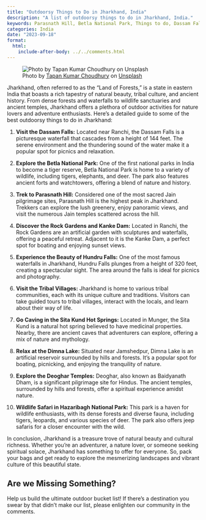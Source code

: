 ```yaml
---
title: "Outdoorsy Things to Do in Jharkhand, India"
description: "A list of outdoorsy things to do in Jharkhand, India."
keywords: Parasnath Hill, Betla National Park, Things to do, Dassam Falls, Jharkhand
categories: India
date: "2023-09-18"
format:
  html:
    include-after-body: ../../comments.html
---
```


![Photo by <a href="https://unsplash.com/@tapanstock123?utm_source=unsplash&utm_medium=referral&utm_content=creditCopyText">Tapan Kumar Choudhury</a> on <a href="https://unsplash.com/photos/AUtko4MRELU?utm_source=unsplash&utm_medium=referral&utm_content=creditCopyText">Unsplash</a>](https://images.unsplash.com/photo-1609991148865-40902bd1f594?ixlib=rb-4.0.3&ixid=M3wxMjA3fDB8MHxwaG90by1wYWdlfHx8fGVufDB8fHx8fA%3D%3D&auto=format&fit=crop&w=3000&q=80){fig-alt="waterfalls in the middle of forest during daytime" .preview-image}

Jharkhand, often referred to as the "Land of Forests," is a state in eastern India that boasts a rich tapestry of natural beauty, tribal culture, and ancient history. From dense forests and waterfalls to wildlife sanctuaries and ancient temples, Jharkhand offers a plethora of outdoor activities for nature lovers and adventure enthusiasts. Here's a detailed guide to some of the best outdoorsy things to do in Jharkhand: 

1. **Visit the Dassam Falls:** 
Located near Ranchi, the Dassam Falls is a picturesque waterfall that cascades from a height of 144 feet. The serene environment and the thundering sound of the water make it a popular spot for picnics and relaxation. 

2. **Explore the Betla National Park:** 
One of the first national parks in India to become a tiger reserve, Betla National Park is home to a variety of wildlife, including tigers, elephants, and deer. The park also features ancient forts and watchtowers, offering a blend of nature and history. 

3. **Trek to Parasnath Hill:** 
Considered one of the most sacred Jain pilgrimage sites, Parasnath Hill is the highest peak in Jharkhand. Trekkers can explore the lush greenery, enjoy panoramic views, and visit the numerous Jain temples scattered across the hill.

4. **Discover the Rock Gardens and Kanke Dam:** 
Located in Ranchi, the Rock Gardens are an artificial garden with sculptures and waterfalls, offering a peaceful retreat. Adjacent to it is the Kanke Dam, a perfect spot for boating and enjoying sunset views. 

5. **Experience the Beauty of Hundru Falls:** 
One of the most famous waterfalls in Jharkhand, Hundru Falls plunges from a height of 320 feet, creating a spectacular sight. The area around the falls is ideal for picnics and photography. 

6. **Visit the Tribal Villages:** 
Jharkhand is home to various tribal communities, each with its unique culture and traditions. Visitors can take guided tours to tribal villages, interact with the locals, and learn about their way of life. 

7. **Go Caving in the Sita Kund Hot Springs:** 
Located in Munger, the Sita Kund is a natural hot spring believed to have medicinal properties. Nearby, there are ancient caves that adventurers can explore, offering a mix of nature and mythology. 

8. **Relax at the Dimna Lake:** 
Situated near Jamshedpur, Dimna Lake is an artificial reservoir surrounded by hills and forests. It's a popular spot for boating, picnicking, and enjoying the tranquility of nature. 

9. **Explore the Deoghar Temples:** 
Deoghar, also known as Baidyanath Dham, is a significant pilgrimage site for Hindus. The ancient temples, surrounded by hills and forests, offer a spiritual experience amidst nature. 

10. **Wildlife Safari in Hazaribagh National Park:** 
This park is a haven for wildlife enthusiasts, with its dense forests and diverse fauna, including tigers, leopards, and various species of deer. The park also offers jeep safaris for a closer encounter with the wild.

In conclusion, Jharkhand is a treasure trove of natural beauty and cultural richness. Whether you're an adventurer, a nature lover, or someone seeking spiritual solace, Jharkhand has something to offer for everyone. So, pack your bags and get ready to explore the mesmerizing landscapes and vibrant culture of this beautiful state.

::: callout-tip
## Are we Missing Something?
Help us build the ultimate outdoor bucket list! If there's a destination you swear by that didn't make our list, please enlighten our community in the comments.
:::